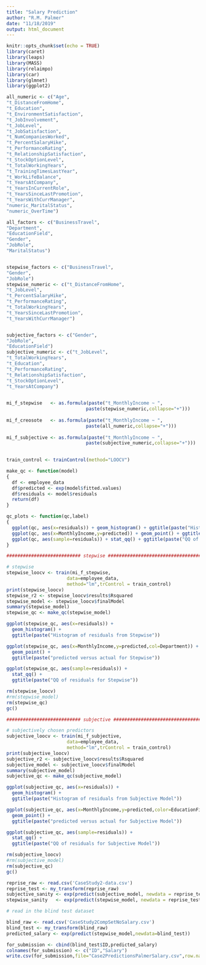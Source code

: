 ```yaml
---
title: "Salary Prediction"
author: "R.M. Palmer"
date: "11/18/2019"
output: html_document
---
```


```r
knitr::opts_chunk$set(echo = TRUE)
library(caret)
library(leaps)
library(MASS)
library(relaimpo)
library(car)
library(glmnet)
library(ggplot2)
```

```r
all_numeric <- c("Age",
"t_DistanceFromHome",
"t_Education",
"t_EnvironmentSatisfaction",
"t_JobInvolvement",
"t_JobLevel",
"t_JobSatisfaction",
"t_NumCompaniesWorked",
"t_PercentSalaryHike",
"t_PerformanceRating",
"t_RelationshipSatisfaction",
"t_StockOptionLevel",
"t_TotalWorkingYears",
"t_TrainingTimesLastYear",
"t_WorkLifeBalance",
"t_YearsAtCompany",
"t_YearsInCurrentRole",
"t_YearsSinceLastPromotion",
"t_YearsWithCurrManager",
"numeric_MaritalStatus",
"numeric_OverTime")

all_factors <- c("BusinessTravel",
"Department",
"EducationField",
"Gender",
"JobRole",
"MaritalStatus")


stepwise_factors <- c("BusinessTravel",
"Gender",
"JobRole")
stepwise_numeric <- c("t_DistanceFromHome",
"t_JobLevel",
"t_PercentSalaryHike",
"t_PerformanceRating",
"t_TotalWorkingYears",
"t_YearsSinceLastPromotion",
"t_YearsWithCurrManager")


subjective_factors <- c("Gender",
"JobRole",
"EducationField")
subjective_numeric <- c("t_JobLevel",
"t_TotalWorkingYears",
"t_Education",
"t_PerformanceRating",
"t_RelationshipSatisfaction",
"t_StockOptionLevel",
"t_YearsAtCompany")
                      

mi_f_stepwise   <- as.formula(paste("t_MonthlyIncome ~ ",
                             paste(stepwise_numeric,collapse="+")))
                             
mi_f_creosote   <- as.formula(paste("t_MonthlyIncome ~ ",
                             paste(all_numeric,collapse="+")))
                             
mi_f_subjective <- as.formula(paste("t_MonthlyIncome ~ ",
                             paste(subjective_numeric,collapse="+")))
                             

train_control <- trainControl(method="LOOCV")
```

```r
make_qc <- function(model) 
{
  df <- employee_data
  df$predicted <- exp(model$fitted.values)
  df$residuals <- model$residuals
  return(df)
}

qc_plots <- function(qc,label)
{
  ggplot(qc, aes(x=residuals)) + geom_histogram() + ggtitle(paste("Histograme of ",label,"residuals"))
  ggplot(qc, aes(x=MonthlyIncome,y=predicted)) + geom_point() + ggtitle(paste("predicted versus actual for ",label))
  ggplot(qc, aes(sample=residuals)) + stat_qq() + ggtitle(paste("QQ of residuals for",label))
}
```

```r
########################### stepwise ###################################

# stepwise
stepwise_loocv <- train(mi_f_stepwise,
                      data=employee_data,
                      method="lm",trControl = train_control)
print(stepwise_loocv)
stepwise_r2 <- stepwise_loocv$results$Rsquared
stepwise_model <- stepwise_loocv$finalModel
summary(stepwise_model)
stepwise_qc <- make_qc(stepwise_model)
```
```r
ggplot(stepwise_qc, aes(x=residuals)) + 
  geom_histogram() + 
  ggtitle(paste("Histogram of residuals from Stepwise"))
```
```r
ggplot(stepwise_qc, aes(x=MonthlyIncome,y=predicted,col=Department)) +
  geom_point() + 
  ggtitle(paste("predicted versus actual for Stepwise"))
```
```r
ggplot(stepwise_qc, aes(sample=residuals)) +
  stat_qq() + 
  ggtitle(paste("QQ of residuals for Stepwise"))
```

```r
rm(stepwise_loocv)
#rm(stepwise_model)
rm(stepwise_qc)
gc()
```


```r
########################### subjective ###################################

# subjectively chosen predictors
subjective_loocv <- train(mi_f_subjective,
                      data=employee_data,
                      method="lm",trControl = train_control)
print(subjective_loocv)
subjective_r2 <- subjective_loocv$results$Rsquared
subjective_model <- subjective_loocv$finalModel
summary(subjective_model)
subjective_qc <- make_qc(subjective_model)
```

```r
ggplot(subjective_qc, aes(x=residuals)) + 
  geom_histogram() + 
  ggtitle(paste("Histogram of residuals from Subjective Model"))
```

```r
ggplot(subjective_qc, aes(x=MonthlyIncome,y=predicted,color=EducationField)) +
  geom_point() + 
  ggtitle(paste("predicted versus actual for Subjective Model"))
```

```r
ggplot(subjective_qc, aes(sample=residuals)) +
  stat_qq() + 
  ggtitle(paste("QQ of residuals for Subjective Model"))
```

```r
rm(subjective_loocv)
#rm(subjective_model)
rm(subjective_qc)
gc()
```

```r
reprise_raw <- read.csv('CaseStudy2-data.csv')
reprise_test <- my_transform(reprise_raw)
subjective_sanity <- exp(predict(subjective_model, newdata = reprise_test))
stepwise_sanity   <- exp(predict(stepwise_model, newdata = reprise_test))
```


```r
# read in the blind test dataset

blind_raw <- read.csv('CaseStudy2CompSetNoSalary.csv')
blind_test <- my_transform(blind_raw)
predicted_salary <- exp(predict(stepwise_model,newdata=blind_test))

for_submission <- cbind(blind_test$ID,predicted_salary)
colnames(for_submission) <- c("ID","Salary")
write.csv(for_submission,file="Case2PredictionsPalmerSalary.csv",row.names=FALSE,quote=FALSE)

```
